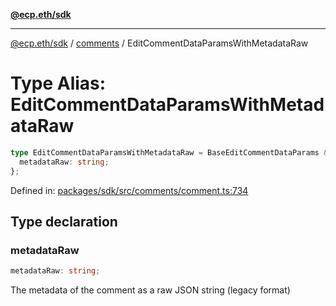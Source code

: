 [**@ecp.eth/sdk**](../../index.mdx)

***

[@ecp.eth/sdk](/sdk-reference/index.mdx) / [comments](/sdk-reference/comments/index.mdx) / EditCommentDataParamsWithMetadataRaw

# Type Alias: EditCommentDataParamsWithMetadataRaw

```ts
type EditCommentDataParamsWithMetadataRaw = BaseEditCommentDataParams & {
  metadataRaw: string;
};
```

Defined in: [packages/sdk/src/comments/comment.ts:734](https://github.com/ecp-eth/comments-monorepo/blob/main/packages/sdk/src/comments/comment.ts#L734)

## Type declaration

### metadataRaw

```ts
metadataRaw: string;
```

The metadata of the comment as a raw JSON string (legacy format)
